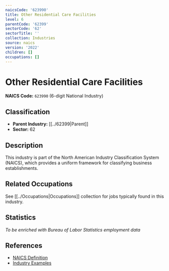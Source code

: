 ```yaml
---
naicsCode: '623990'
title: Other Residential Care Facilities
level: 6
parentCode: '62399'
sectorCode: '62'
sectorTitle: ''
collection: Industries
source: naics
version: '2022'
children: []
occupations: []
---
```

# Other Residential Care Facilities

**NAICS Code:** `623990` (6-digit National Industry)

## Classification

- **Parent Industry:** [[../62399|Parent]]
- **Sector:** 62

## Description

This industry is part of the North American Industry Classification System (NAICS), which provides a uniform framework for classifying business establishments.

## Related Occupations

See [[../Occupations|Occupations]] collection for jobs typically found in this industry.

## Statistics

*To be enriched with Bureau of Labor Statistics employment data*

## References

- [NAICS Definition](https://www.census.gov/naics/)
- [Industry Examples](https://www.census.gov/naics/2022NAICS/)
